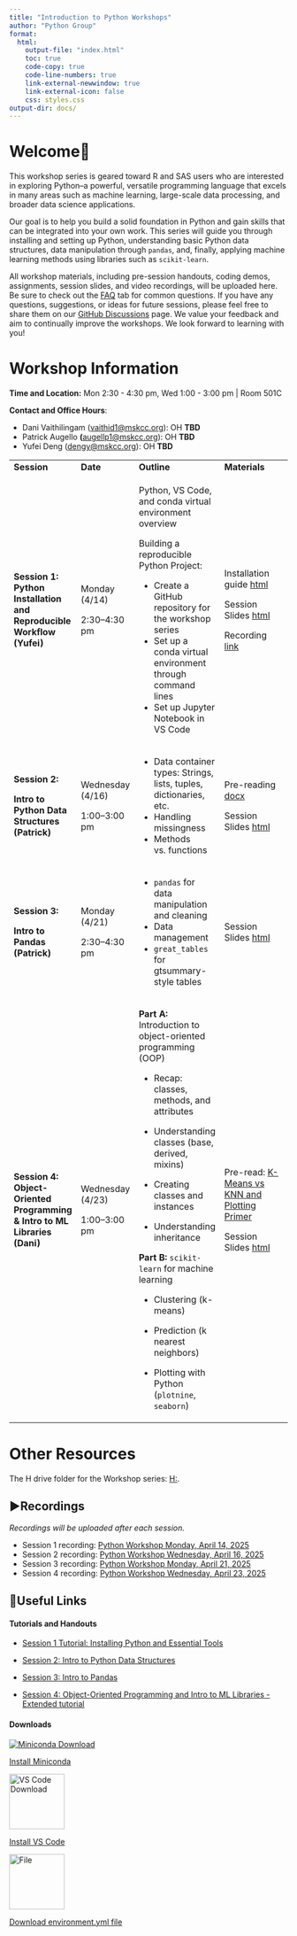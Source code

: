 ```yaml
---
title: "Introduction to Python Workshops"
author: "Python Group"
format: 
  html:
    output-file: "index.html"
    toc: true
    code-copy: true
    code-line-numbers: true
    link-external-newwindow: true
    link-external-icon: false
    css: styles.css
output-dir: docs/
---
```


# Welcome🙌

This workshop series is geared toward R and SAS users who are interested in exploring Python–a powerful, versatile programming language that excels in many areas such as machine learning, large-scale data processing, and broader data science applications.

Our goal is to help you build a solid foundation in Python and gain skills that can be integrated into your own work. This series will guide you through installing and setting up Python, understanding basic Python data structures, data manipulation through `pandas`, and, finally, applying machine learning methods using libraries such as `scikit-learn`.

All workshop materials, including pre-session handouts, coding demos, assignments, session slides, and video recordings, will be uploaded here. Be sure to check out the [FAQ](https://github.mskcc.org/pages/Python-Workshop/Python-Workshop.github.io/FAQ.html) tab for common questions. If you have any questions, suggestions, or ideas for future sessions, please feel free to share them on our [GitHub Discussions](https://github.mskcc.org/Python-Workshop/Python-Workshop.github.io/discussions) page. We value your feedback and aim to continually improve the workshops. We look forward to learning with you!

# Workshop Information

**Time and Location:** Mon 2:30 - 4:30 pm, Wed 1:00 - 3:00 pm \| Room 501C

**Contact and Office Hours**:

-   Dani Vaithilingam ([vaithid1\@mskcc.org](mailto:vaithid1@mskcc.org){.email}): OH **TBD**
-   Patrick Augello **(**[augellp1\@mskcc.org](mailto:augellp1@mskcc.org){.email}): OH **TBD**
-   Yufei Deng ([dengy\@mskcc.org](mailto:dengy@mskcc.org){.email}): OH **TBD**

::: {tbl-colwidths="[23, 15, 37, 25]"}
+---------------------------------------------------------------------------+------------------+----------------------------------------------------------------------+-------------------------------------------------------------------------------------------------------------------------------------------------------------------------------------------------------------------------------------------------------------------------------------------------------------------------------------------------------------------------------------------------------------------------------------------------------------------------------------------------------------------------------------------------------------------------------------------------------------------------------------------------------------------------------------------------------------------------------------------------------------------------------------------------------------------------------------------------------------------------------------------------------------------------------------------------------------------------------------------------------------------------------------------------------------------------------------------------------------------------------------------------------------------------------------------------------------------------------------------------------------------------------------------------------------------------------------------------------------------------------------------------------------------------------------------------------------------------------------------------------------------------------------------------------------------------------------------------------------------------------------------------------------------------------------------------------------------------------------------------------------------------------------------------------------------------------------+
| **Session**                                                               | **Date**         | **Outline**                                                          | **Materials**                                                                                                                                                                                                                                                                                                                                                                                                                                                                                                                                                                                                                                                                                                                                                                                                                                                                                                                                                                                                                                                                                                                                                                                                                                                                                                                                                                                                                                                                                                                                                                                                                                                                                                                                                                                                                       |
+---------------------------------------------------------------------------+------------------+----------------------------------------------------------------------+-------------------------------------------------------------------------------------------------------------------------------------------------------------------------------------------------------------------------------------------------------------------------------------------------------------------------------------------------------------------------------------------------------------------------------------------------------------------------------------------------------------------------------------------------------------------------------------------------------------------------------------------------------------------------------------------------------------------------------------------------------------------------------------------------------------------------------------------------------------------------------------------------------------------------------------------------------------------------------------------------------------------------------------------------------------------------------------------------------------------------------------------------------------------------------------------------------------------------------------------------------------------------------------------------------------------------------------------------------------------------------------------------------------------------------------------------------------------------------------------------------------------------------------------------------------------------------------------------------------------------------------------------------------------------------------------------------------------------------------------------------------------------------------------------------------------------------------+
| **Session 1: Python Installation and Reproducible Workflow (Yufei)**      | Monday (4/14)    | Python, VS Code, and conda virtual environment overview              | Installation guide [html](session1/session1.html)                                                                                                                                                                                                                                                                                                                                                                                                                                                                                                                                                                                                                                                                                                                                                                                                                                                                                                                                                                                                                                                                                                                                                                                                                                                                                                                                                                                                                                                                                                                                                                                                                                                                                                                                                                                   |
|                                                                           |                  |                                                                      |                                                                                                                                                                                                                                                                                                                                                                                                                                                                                                                                                                                                                                                                                                                                                                                                                                                                                                                                                                                                                                                                                                                                                                                                                                                                                                                                                                                                                                                                                                                                                                                                                                                                                                                                                                                                                                     |
|                                                                           | 2:30–4:30 pm     | Building a reproducible Python Project:                              | Session Slides [html](session1/session1-python-setup.html)                                                                                                                                                                                                                                                                                                                                                                                                                                                                                                                                                                                                                                                                                                                                                                                                                                                                                                                                                                                                                                                                                                                                                                                                                                                                                                                                                                                                                                                                                                                                                                                                                                                                                                                                                                          |
|                                                                           |                  |                                                                      |                                                                                                                                                                                                                                                                                                                                                                                                                                                                                                                                                                                                                                                                                                                                                                                                                                                                                                                                                                                                                                                                                                                                                                                                                                                                                                                                                                                                                                                                                                                                                                                                                                                                                                                                                                                                                                     |
|                                                                           |                  | -   Create a GitHub repository for the workshop series               | Recording [link](https://teams.microsoft.com/l/meetingrecap?driveId=b%21LiUAS-qnIEmX-L29NUTKbh8JLrAUlX1AuaWVuILJ6yG7yqOKubNESp1xdSBBkRt3&driveItemId=01SYDXH33YQJHYCXRHERAILXBQ3B6HVM47&sitePath=https%3A%2F%2Fmskcc-my.sharepoint.com%2F%3Av%3A%2Fg%2Fpersonal%2Faugellp1_mskcc_org%2FEXiCT4FeJyRAhdww2Hx6s58B6S05RbqBbkkUur2SHwTDgQ&fileUrl=https%3A%2F%2Fmskcc-my.sharepoint.com%2F%3Av%3A%2Fg%2Fpersonal%2Faugellp1_mskcc_org%2FEXiCT4FeJyRAhdww2Hx6s58B6S05RbqBbkkUur2SHwTDgQ&iCalUid=040000008200E00074C5B7101A82E00800000000CE1191BEA187DB010000000000000000100000006211F411065E0F47B7CFE0153EF29721&threadId=19%3Ameeting_MzMxZmIzNDgtOWQ3YS00NTRlLWJlZWYtYzg2MWUwOWMyYTZj%40thread.v2&organizerId=f637d0e5-b873-4578-be5b-aa29f5adab93&tenantId=93c5fcb5-2df6-4550-9a10-cd35f285cf7c&callId=6c8a856b-9bfc-4143-9e71-b268b9dbdfb2&threadType=Meeting&meetingType=Scheduled&subType=RecapSharingLink_RecapChiclet "https://teams.microsoft.com/l/meetingrecap?driveId=b%21LiUAS-qnIEmX-L29NUTKbh8JLrAUlX1AuaWVuILJ6yG7yqOKubNESp1xdSBBkRt3&driveItemId=01SYDXH33YQJHYCXRHERAILXBQ3B6HVM47&sitePath=https%3A%2F%2Fmskcc-my.sharepoint.com%2F%3Av%3A%2Fg%2Fpersonal%2Faugellp1_mskcc_org%2FEXiCT4FeJyRAhdww2Hx6s58B6S05RbqBbkkUur2SHwTDgQ&fileUrl=https%3A%2F%2Fmskcc-my.sharepoint.com%2F%3Av%3A%2Fg%2Fpersonal%2Faugellp1_mskcc_org%2FEXiCT4FeJyRAhdww2Hx6s58B6S05RbqBbkkUur2SHwTDgQ&iCalUid=040000008200E00074C5B7101A82E00800000000CE1191BEA187DB010000000000000000100000006211F411065E0F47B7CFE0153EF29721&threadId=19%3Ameeting_MzMxZmIzNDgtOWQ3YS00NTRlLWJlZWYtYzg2MWUwOWMyYTZj%40thread.v2&organizerId=f637d0e5-b873-4578-be5b-aa29f5adab93&tenantId=93c5fcb5-2df6-4550-9a10-cd35f285cf7c&callId=6c8a856b-9bfc-4143-9e71-b268b9dbdfb2&threadType=Meeting&meetingType=Scheduled&subType=RecapSharingLink_RecapChiclet") |
|                                                                           |                  | -   Set up a conda virtual environment through command lines         |                                                                                                                                                                                                                                                                                                                                                                                                                                                                                                                                                                                                                                                                                                                                                                                                                                                                                                                                                                                                                                                                                                                                                                                                                                                                                                                                                                                                                                                                                                                                                                                                                                                                                                                                                                                                                                     |
|                                                                           |                  | -   Set up Jupyter Notebook in VS Code                               |                                                                                                                                                                                                                                                                                                                                                                                                                                                                                                                                                                                                                                                                                                                                                                                                                                                                                                                                                                                                                                                                                                                                                                                                                                                                                                                                                                                                                                                                                                                                                                                                                                                                                                                                                                                                                                     |
+---------------------------------------------------------------------------+------------------+----------------------------------------------------------------------+-------------------------------------------------------------------------------------------------------------------------------------------------------------------------------------------------------------------------------------------------------------------------------------------------------------------------------------------------------------------------------------------------------------------------------------------------------------------------------------------------------------------------------------------------------------------------------------------------------------------------------------------------------------------------------------------------------------------------------------------------------------------------------------------------------------------------------------------------------------------------------------------------------------------------------------------------------------------------------------------------------------------------------------------------------------------------------------------------------------------------------------------------------------------------------------------------------------------------------------------------------------------------------------------------------------------------------------------------------------------------------------------------------------------------------------------------------------------------------------------------------------------------------------------------------------------------------------------------------------------------------------------------------------------------------------------------------------------------------------------------------------------------------------------------------------------------------------+
| **Session 2:**                                                            | Wednesday (4/16) | -   Data container types: Strings, lists, tuples, dictionaries, etc. | Pre-reading [docx](https://github.mskcc.org/Python-Workshop/Python-Workshop.github.io/blob/main/Downloadable/Python_Prereading_23.docx)                                                                                                                                                                                                                                                                                                                                                                                                                                                                                                                                                                                                                                                                                                                                                                                                                                                                                                                                                                                                                                                                                                                                                                                                                                                                                                                                                                                                                                                                                                                                                                                                                                                                                             |
|                                                                           |                  | -   Handling missingness                                             |                                                                                                                                                                                                                                                                                                                                                                                                                                                                                                                                                                                                                                                                                                                                                                                                                                                                                                                                                                                                                                                                                                                                                                                                                                                                                                                                                                                                                                                                                                                                                                                                                                                                                                                                                                                                                                     |
| **Intro to Python Data Structures (Patrick)**                             | 1:00–3:00 pm     | -   Methods vs. functions                                            | Session Slides [html](session2/DataStructuresDemo.html)                                                                                                                                                                                                                                                                                                                                                                                                                                                                                                                                                                                                                                                                                                                                                                                                                                                                                                                                                                                                                                                                                                                                                                                                                                                                                                                                                                                                                                                                                                                                                                                                                                                                                                                                                                             |
+---------------------------------------------------------------------------+------------------+----------------------------------------------------------------------+-------------------------------------------------------------------------------------------------------------------------------------------------------------------------------------------------------------------------------------------------------------------------------------------------------------------------------------------------------------------------------------------------------------------------------------------------------------------------------------------------------------------------------------------------------------------------------------------------------------------------------------------------------------------------------------------------------------------------------------------------------------------------------------------------------------------------------------------------------------------------------------------------------------------------------------------------------------------------------------------------------------------------------------------------------------------------------------------------------------------------------------------------------------------------------------------------------------------------------------------------------------------------------------------------------------------------------------------------------------------------------------------------------------------------------------------------------------------------------------------------------------------------------------------------------------------------------------------------------------------------------------------------------------------------------------------------------------------------------------------------------------------------------------------------------------------------------------+
| **Session 3:**                                                            | Monday (4/21)    | -   `pandas` for data manipulation and cleaning                      | Session Slides [html](session3/DataStructuresDemo_2.html)                                                                                                                                                                                                                                                                                                                                                                                                                                                                                                                                                                                                                                                                                                                                                                                                                                                                                                                                                                                                                                                                                                                                                                                                                                                                                                                                                                                                                                                                                                                                                                                                                                                                                                                                                                           |
|                                                                           |                  | -   Data management                                                  |                                                                                                                                                                                                                                                                                                                                                                                                                                                                                                                                                                                                                                                                                                                                                                                                                                                                                                                                                                                                                                                                                                                                                                                                                                                                                                                                                                                                                                                                                                                                                                                                                                                                                                                                                                                                                                     |
| **Intro to Pandas (Patrick)**                                             | 2:30–4:30 pm     | -   `great_tables` for gtsummary-style tables                        |                                                                                                                                                                                                                                                                                                                                                                                                                                                                                                                                                                                                                                                                                                                                                                                                                                                                                                                                                                                                                                                                                                                                                                                                                                                                                                                                                                                                                                                                                                                                                                                                                                                                                                                                                                                                                                     |
+---------------------------------------------------------------------------+------------------+----------------------------------------------------------------------+-------------------------------------------------------------------------------------------------------------------------------------------------------------------------------------------------------------------------------------------------------------------------------------------------------------------------------------------------------------------------------------------------------------------------------------------------------------------------------------------------------------------------------------------------------------------------------------------------------------------------------------------------------------------------------------------------------------------------------------------------------------------------------------------------------------------------------------------------------------------------------------------------------------------------------------------------------------------------------------------------------------------------------------------------------------------------------------------------------------------------------------------------------------------------------------------------------------------------------------------------------------------------------------------------------------------------------------------------------------------------------------------------------------------------------------------------------------------------------------------------------------------------------------------------------------------------------------------------------------------------------------------------------------------------------------------------------------------------------------------------------------------------------------------------------------------------------------+
| **Session 4: Object-Oriented Programming & Intro to ML Libraries (Dani)** | Wednesday (4/23) | **Part A:** Introduction to object-oriented programming (OOP)        | Pre-read: [K-Means vs KNN and Plotting Primer](session4/sess4preread.html)                                                                                                                                                                                                                                                                                                                                                                                                                                                                                                                                                                                                                                                                                                                                                                                                                                                                                                                                                                                                                                                                                                                                                                                                                                                                                                                                                                                                                                                                                                                                                                                                                                                                                                                                                          |
|                                                                           |                  |                                                                      |                                                                                                                                                                                                                                                                                                                                                                                                                                                                                                                                                                                                                                                                                                                                                                                                                                                                                                                                                                                                                                                                                                                                                                                                                                                                                                                                                                                                                                                                                                                                                                                                                                                                                                                                                                                                                                     |
|                                                                           | 1:00–3:00 pm     | -   Recap: classes, methods, and attributes                          | Session Slides [html](session4/session4v2_slides.html)                                                                                                                                                                                                                                                                                                                                                                                                                                                                                                                                                                                                                                                                                                                                                                                                                                                                                                                                                                                                                                                                                                                                                                                                                                                                                                                                                                                                                                                                                                                                                                                                                                                                                                                                                                              |
|                                                                           |                  |                                                                      |                                                                                                                                                                                                                                                                                                                                                                                                                                                                                                                                                                                                                                                                                                                                                                                                                                                                                                                                                                                                                                                                                                                                                                                                                                                                                                                                                                                                                                                                                                                                                                                                                                                                                                                                                                                                                                     |
|                                                                           |                  | -   Understanding classes (base, derived, mixins)                    |                                                                                                                                                                                                                                                                                                                                                                                                                                                                                                                                                                                                                                                                                                                                                                                                                                                                                                                                                                                                                                                                                                                                                                                                                                                                                                                                                                                                                                                                                                                                                                                                                                                                                                                                                                                                                                     |
|                                                                           |                  |                                                                      |                                                                                                                                                                                                                                                                                                                                                                                                                                                                                                                                                                                                                                                                                                                                                                                                                                                                                                                                                                                                                                                                                                                                                                                                                                                                                                                                                                                                                                                                                                                                                                                                                                                                                                                                                                                                                                     |
|                                                                           |                  | -   Creating classes and instances                                   |                                                                                                                                                                                                                                                                                                                                                                                                                                                                                                                                                                                                                                                                                                                                                                                                                                                                                                                                                                                                                                                                                                                                                                                                                                                                                                                                                                                                                                                                                                                                                                                                                                                                                                                                                                                                                                     |
|                                                                           |                  |                                                                      |                                                                                                                                                                                                                                                                                                                                                                                                                                                                                                                                                                                                                                                                                                                                                                                                                                                                                                                                                                                                                                                                                                                                                                                                                                                                                                                                                                                                                                                                                                                                                                                                                                                                                                                                                                                                                                     |
|                                                                           |                  | -   Understanding inheritance                                        |                                                                                                                                                                                                                                                                                                                                                                                                                                                                                                                                                                                                                                                                                                                                                                                                                                                                                                                                                                                                                                                                                                                                                                                                                                                                                                                                                                                                                                                                                                                                                                                                                                                                                                                                                                                                                                     |
|                                                                           |                  |                                                                      |                                                                                                                                                                                                                                                                                                                                                                                                                                                                                                                                                                                                                                                                                                                                                                                                                                                                                                                                                                                                                                                                                                                                                                                                                                                                                                                                                                                                                                                                                                                                                                                                                                                                                                                                                                                                                                     |
|                                                                           |                  | **Part B:** `scikit-learn` for machine learning                      |                                                                                                                                                                                                                                                                                                                                                                                                                                                                                                                                                                                                                                                                                                                                                                                                                                                                                                                                                                                                                                                                                                                                                                                                                                                                                                                                                                                                                                                                                                                                                                                                                                                                                                                                                                                                                                     |
|                                                                           |                  |                                                                      |                                                                                                                                                                                                                                                                                                                                                                                                                                                                                                                                                                                                                                                                                                                                                                                                                                                                                                                                                                                                                                                                                                                                                                                                                                                                                                                                                                                                                                                                                                                                                                                                                                                                                                                                                                                                                                     |
|                                                                           |                  | -   Clustering (k-means)                                             |                                                                                                                                                                                                                                                                                                                                                                                                                                                                                                                                                                                                                                                                                                                                                                                                                                                                                                                                                                                                                                                                                                                                                                                                                                                                                                                                                                                                                                                                                                                                                                                                                                                                                                                                                                                                                                     |
|                                                                           |                  |                                                                      |                                                                                                                                                                                                                                                                                                                                                                                                                                                                                                                                                                                                                                                                                                                                                                                                                                                                                                                                                                                                                                                                                                                                                                                                                                                                                                                                                                                                                                                                                                                                                                                                                                                                                                                                                                                                                                     |
|                                                                           |                  | -   Prediction (k nearest neighbors)                                 |                                                                                                                                                                                                                                                                                                                                                                                                                                                                                                                                                                                                                                                                                                                                                                                                                                                                                                                                                                                                                                                                                                                                                                                                                                                                                                                                                                                                                                                                                                                                                                                                                                                                                                                                                                                                                                     |
|                                                                           |                  |                                                                      |                                                                                                                                                                                                                                                                                                                                                                                                                                                                                                                                                                                                                                                                                                                                                                                                                                                                                                                                                                                                                                                                                                                                                                                                                                                                                                                                                                                                                                                                                                                                                                                                                                                                                                                                                                                                                                     |
|                                                                           |                  | -   Plotting with Python (`plotnine`, `seaborn`)                     |                                                                                                                                                                                                                                                                                                                                                                                                                                                                                                                                                                                                                                                                                                                                                                                                                                                                                                                                                                                                                                                                                                                                                                                                                                                                                                                                                                                                                                                                                                                                                                                                                                                                                                                                                                                                                                     |
+---------------------------------------------------------------------------+------------------+----------------------------------------------------------------------+-------------------------------------------------------------------------------------------------------------------------------------------------------------------------------------------------------------------------------------------------------------------------------------------------------------------------------------------------------------------------------------------------------------------------------------------------------------------------------------------------------------------------------------------------------------------------------------------------------------------------------------------------------------------------------------------------------------------------------------------------------------------------------------------------------------------------------------------------------------------------------------------------------------------------------------------------------------------------------------------------------------------------------------------------------------------------------------------------------------------------------------------------------------------------------------------------------------------------------------------------------------------------------------------------------------------------------------------------------------------------------------------------------------------------------------------------------------------------------------------------------------------------------------------------------------------------------------------------------------------------------------------------------------------------------------------------------------------------------------------------------------------------------------------------------------------------------------+
:::

# Other Resources

The H drive folder for the Workshop series: [H:\Biostatistics\PythonWorkshop](H:\Biostatistics\PythonWorkshop).

## ▶️Recordings

*Recordings will be uploaded after each session.*

-   Session 1 recording: [Python Workshop Monday, April 14, 2025](https://teams.microsoft.com/l/meetingrecap?driveId=b%21LiUAS-qnIEmX-L29NUTKbh8JLrAUlX1AuaWVuILJ6yG7yqOKubNESp1xdSBBkRt3&driveItemId=01SYDXH33YQJHYCXRHERAILXBQ3B6HVM47&sitePath=https%3A%2F%2Fmskcc-my.sharepoint.com%2F%3Av%3A%2Fg%2Fpersonal%2Faugellp1_mskcc_org%2FEXiCT4FeJyRAhdww2Hx6s58B6S05RbqBbkkUur2SHwTDgQ&fileUrl=https%3A%2F%2Fmskcc-my.sharepoint.com%2F%3Av%3A%2Fg%2Fpersonal%2Faugellp1_mskcc_org%2FEXiCT4FeJyRAhdww2Hx6s58B6S05RbqBbkkUur2SHwTDgQ&iCalUid=040000008200E00074C5B7101A82E00800000000CE1191BEA187DB010000000000000000100000006211F411065E0F47B7CFE0153EF29721&threadId=19%3Ameeting_MzMxZmIzNDgtOWQ3YS00NTRlLWJlZWYtYzg2MWUwOWMyYTZj%40thread.v2&organizerId=f637d0e5-b873-4578-be5b-aa29f5adab93&tenantId=93c5fcb5-2df6-4550-9a10-cd35f285cf7c&callId=6c8a856b-9bfc-4143-9e71-b268b9dbdfb2&threadType=Meeting&meetingType=Scheduled&subType=RecapSharingLink_RecapChiclet "https://teams.microsoft.com/l/meetingrecap?driveId=b%21LiUAS-qnIEmX-L29NUTKbh8JLrAUlX1AuaWVuILJ6yG7yqOKubNESp1xdSBBkRt3&driveItemId=01SYDXH33YQJHYCXRHERAILXBQ3B6HVM47&sitePath=https%3A%2F%2Fmskcc-my.sharepoint.com%2F%3Av%3A%2Fg%2Fpersonal%2Faugellp1_mskcc_org%2FEXiCT4FeJyRAhdww2Hx6s58B6S05RbqBbkkUur2SHwTDgQ&fileUrl=https%3A%2F%2Fmskcc-my.sharepoint.com%2F%3Av%3A%2Fg%2Fpersonal%2Faugellp1_mskcc_org%2FEXiCT4FeJyRAhdww2Hx6s58B6S05RbqBbkkUur2SHwTDgQ&iCalUid=040000008200E00074C5B7101A82E00800000000CE1191BEA187DB010000000000000000100000006211F411065E0F47B7CFE0153EF29721&threadId=19%3Ameeting_MzMxZmIzNDgtOWQ3YS00NTRlLWJlZWYtYzg2MWUwOWMyYTZj%40thread.v2&organizerId=f637d0e5-b873-4578-be5b-aa29f5adab93&tenantId=93c5fcb5-2df6-4550-9a10-cd35f285cf7c&callId=6c8a856b-9bfc-4143-9e71-b268b9dbdfb2&threadType=Meeting&meetingType=Scheduled&subType=RecapSharingLink_RecapChiclet")
-   Session 2 recording: [Python Workshop Wednesday, April 16, 2025](https://teams.microsoft.com/l/meetingrecap?driveId=b%21LiUAS-qnIEmX-L29NUTKbh8JLrAUlX1AuaWVuILJ6yG7yqOKubNESp1xdSBBkRt3&driveItemId=01SYDXH34NU2K62Y5PRFCYKOPY55PZ6RUE&sitePath=https%3A%2F%2Fmskcc-my.sharepoint.com%2F%3Av%3A%2Fg%2Fpersonal%2Faugellp1_mskcc_org%2FEY2mle1jr4lFhTn471-fRoQB3XqhvrrFjSl3Dx7qeiusVA&fileUrl=https%3A%2F%2Fmskcc-my.sharepoint.com%2F%3Av%3A%2Fg%2Fpersonal%2Faugellp1_mskcc_org%2FEY2mle1jr4lFhTn471-fRoQB3XqhvrrFjSl3Dx7qeiusVA&iCalUid=040000008200E00074C5B7101A82E0080000000045F50F54A387DB0100000000000000001000000056E20CE81ED820419B8E45079CD18B8C&threadId=19%3Ameeting_OTI5N2NmNWQtY2MxNi00MDIxLTkwMmItNGViOTZlNGY4ZjAw%40thread.v2&organizerId=f637d0e5-b873-4578-be5b-aa29f5adab93&tenantId=93c5fcb5-2df6-4550-9a10-cd35f285cf7c&callId=d922ac6c-be04-4618-a306-b958ba0d7cb4&threadType=Meeting&meetingType=Scheduled&subType=RecapSharingLink_RecapChiclet "Session 3")
-   Session 3 recording: [Python Workshop Monday, April 21, 2025](https://teams.microsoft.com/l/meetingrecap?driveId=b%21LiUAS-qnIEmX-L29NUTKbh8JLrAUlX1AuaWVuILJ6yG7yqOKubNESp1xdSBBkRt3&driveItemId=01SYDXH37JRLPN3ZPDGNEYJTYCTOYGQAY6&sitePath=https%3A%2F%2Fmskcc-my.sharepoint.com%2F%3Av%3A%2Fg%2Fpersonal%2Faugellp1_mskcc_org%2FEemK3t3l4zNJhM8Cm7BoAx4BdpjAeT6fCNRH3q8Vb92iVg&fileUrl=https%3A%2F%2Fmskcc-my.sharepoint.com%2F%3Av%3A%2Fg%2Fpersonal%2Faugellp1_mskcc_org%2FEemK3t3l4zNJhM8Cm7BoAx4BdpjAeT6fCNRH3q8Vb92iVg&iCalUid=040000008200E00074C5B7101A82E00800000000F0614DDDA187DB0100000000000000001000000040B9C05CCCB3A74282D1FA88D2A0A1EE&threadId=19%3Ameeting_ZWY2NDEzNGItOTIwMy00YzZlLWJhMDYtMDEyNzUzNmRiMjdj%40thread.v2&organizerId=f637d0e5-b873-4578-be5b-aa29f5adab93&tenantId=93c5fcb5-2df6-4550-9a10-cd35f285cf7c&callId=8d8fb7d4-da4f-4c73-9bc7-4b484635b402&threadType=Meeting&meetingType=Scheduled&subType=RecapSharingLink_RecapChiclet "Session 3 Recording")
-   Session 4 recording: [Python Workshop Wednesday, April 23, 2025](https://teams.microsoft.com/l/meetingrecap?driveId=b%21LiUAS-qnIEmX-L29NUTKbh8JLrAUlX1AuaWVuILJ6yG7yqOKubNESp1xdSBBkRt3&driveItemId=01SYDXH36DIETZNZX3XZHZIBY3BYGL2FGR&sitePath=https%3A%2F%2Fmskcc-my.sharepoint.com%2F%3Av%3A%2Fg%2Fpersonal%2Faugellp1_mskcc_org%2FEcNBJ5bm-75PlAcbDgy9FNEBXjsPA3olsXV20fGc_GNBvg&fileUrl=https%3A%2F%2Fmskcc-my.sharepoint.com%2F%3Av%3A%2Fg%2Fpersonal%2Faugellp1_mskcc_org%2FEcNBJ5bm-75PlAcbDgy9FNEBXjsPA3olsXV20fGc_GNBvg&iCalUid=040000008200E00074C5B7101A82E00800000000B7B4D4EEA187DB0100000000000000001000000046B5A753FD992747BFCC5541BB27C105&threadId=19%3Ameeting_Y2E2NDEwNjgtMWYyMS00ZjQxLWJlYzAtN2IxNmZmYTkxNmE1%40thread.v2&organizerId=f637d0e5-b873-4578-be5b-aa29f5adab93&tenantId=93c5fcb5-2df6-4550-9a10-cd35f285cf7c&callId=9b6bc045-0dc5-4a93-a07b-0612baf48bfa&threadType=Meeting&meetingType=Scheduled&subType=RecapSharingLink_RecapChiclet "Session 4 Recording")

## 🔗Useful Links

#### **Tutorials and Handouts**

-   <a href="session1/session1.html">Session 1 Tutorial: Installing Python and Essential Tools</a>

-   <a href="session2/DataStructuresDemo.html">Session 2: Intro to Python Data Structures </a>

-   <a href="session3/DataStructuresDemo_2.html">Session 3: Intro to Pandas </a>

-   <a href="session4/session4v2_webpage.html">Session 4: Object-Oriented Programming and Intro to ML Libraries - Extended tutorial</a>

#### **Downloads**

<a href="https://www.anaconda.com/docs/getting-started/miniconda/main" class="link-block"> <img src="icons/anaconda_secondary_logo.svg" alt="Miniconda Download"/>

<p>Install Miniconda</p>

</a><a href="https://code.visualstudio.com/" class = "link-block"> <img src="icons/VScode.png" alt="VS Code Download" width="100"/>

<p>Install VS Code</p>

<a href="https://github.mskcc.org/Python-Workshop/Python-Workshop.github.io/tree/main/Downloadable/environment.yml" class="link-block"> <img src="icons/yaml.png" alt="File" width="100"/>

<p>Download environment.yml file</p>

```{=html}
<!-- </a><a href="https://quarto.org/docs/get-started/" class="link-block"> <img src="icons/quarto.png" alt="Install Quarto"/>

<p>Install Quarto</p> -->
```

```{=html}
<!-- </a>


</a><a href="https://github.mskcc.org/Python-Workshop/Python-Workshop.github.io/tree/main/FollowAlong" class="link-block"> <img src="icons/code.png" alt="File" width="100"/>

<p>Download Follow Along Files</p>

</a>

<a href="https://www.kaggle.com/datasets/erdemtaha/cancer-data" class="link-block"> <img src="icons/code.png" alt="File" width="100"/>

<p>Download Intro to Pandas Dataset</p>

</a> -->
```